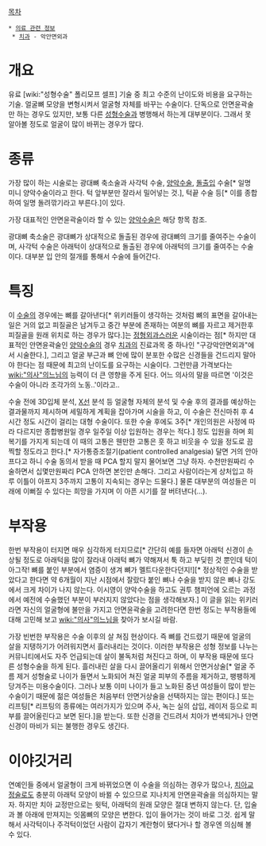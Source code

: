 [[목차]]

 * [[의료 관련 정보]]
  * [[치과]] - 악안면외과

= 개요 =
유료 [wiki:"성형수술" 폴리모프 셀프] 기술 중 최고 수준의 난이도와 비용을 요구하는 기술. 얼굴뼈 모양을 변형시켜서 얼굴형 자체를 바꾸는 수술이다. 단독으로 안면윤곽술만 하는 경우도 있지만, 보통 다른 [[성형수술]]과 병행해서 하는게 대부분이다. 그래서 못 알아볼 정도로 얼굴이 많이 바뀌는 경우가 많다.

= 종류 =
가장 많이 하는 시술로는 광대뼈 축소술과 사각턱 수술, [[양악수술]], [[돌출입]] 수술[* 일명 미니 양악수술이라고 한다. 턱 앞부분만 잘라서 밀어넣는 것.], 턱끝 수술 등[* 이를 종합하여 일명 돌려깎기라고 부른다.]이 있다.

가장 대표적인 안면윤곽술이라 할 수 있는 [[양악수술]]은 해당 항목 참조.

광대뼈 축소술은 광대뼈가 상대적으로 돌출된 경우에 광대뼈의 크기를 줄여주는 수술이며, 사각턱 수술은 아래턱이 상대적으로 돌출된 경우에 아래턱의 크기를 줄여주는 수술이다. 대부분 입 안의 절개를 통해서 수술에 들어간다.

= 특징 =
이 [[수술]]의 경우에는 뼈를 갈아낸다[* 위키러들이 생각하는 것처럼 뼈의 표면을 갈아내는 일은 거의 없고 피질골은 남겨두고 중간 부분에 존재하는 여분의 뼈를 자르고 제거한후 피질골을 원래 위치로 하는 경우가 많다.]는 [[정형외과]]스러운 시술이라는 점[* 하지만 대표적인 안면윤곽술인 [[양악수술]]의 경우 [[치과]]의 진료과목 중 하나인 "구강악안면외과"에서 시술한다.], 그리고 얼굴 부근과 뼈 안에 많이 분포한 수많은 신경들을 건드리지 말아야 한다는 점 때문에 최고의 난이도를 요구하는 시술이다. 그런만큼 가격보다는 [[wiki:"의사"의느님]]의 능력이 더 큰 영향을 주게 된다. 어느 의사의 말을 따르면 '이것은 수술이 아니라 조각가의 노동..'이라고..

수술 전에 3D입체 분석, [[X선]] 분석 등 얼굴형 자체의 분석 및 수술 후의 결과를 예상하는 결과물까지 제시하며 세밀하게 계획을 잡아가며 시술을 하고, 이 수술은 전신마취 후 4시간 정도 시간이 걸리는 대형 수술이다. 또한 수술 후에도 3주[* 개인의원은 사정에 따라 다르지만 종합병원일 경우 일주일 이상 입원하는 경우는 적다.] 정도 입원을 하며 회복기를 가지게 되는데 이 때의 고통은 웬만한 고통은 훗 하고 비웃을 수 있을 정도로 끔찍할 정도라고 한다.[* 자가통증조절기(patient controlled analgesia) 달면 거의 안아프다고 하니 수술 동의서 받을 때 PCA 할지 말지 물어보면 그냥 하자. 수천만원짜리 수술하면서 십몇만원짜리 PCA 안하면 본인만 손해다. 그리고 사람이라는게 상처입고 하루 이틀이 아프지 3주까지 고통이 지속되는 경우는 드물다.] 물론 대부분의 여성들은 미래에 이뻐질 수 있다는 희망을 가지며 이 아픈 시기를 잘 버텨낸다(…).

= 부작용 =
한번 부작용이 터지면 매우 심각하게 터지므로[* 간단히 예를 들자면 아래턱 신경이 손상될 정도로 아래턱을 많이 잘라내  아래턱 뼈가 약해져서 툭 하고 부딪힌 것 뿐인데 턱이 아그작! 뼈를 붙인 부분에서 염증이 생겨 뼈가 멜트다운한다던지!][* 정상적인 수술을 받았다고 한다면 약 6개월이 지난 시점에서 잘랐다 붙인 뼈나 수술을 받지 않은 뼈나 강도에서 크게 차이가 나지 않는다. 이시영이 양악수술을 하고도 권투 챔피언에 오르는 과정에서 예전에 수술했던 부분이 부러지지 않았다는 점을 생각해보자.] 이 글을 읽는 위키러라면 자신의 얼굴형에 불만을 가지고 안면윤곽술을 고려한다면 한번 정도는 부작용들에 대해 고민해 보고 [[wiki:"의사"의느님]]을 찾아가 보시길 바람.

가장 빈번한 부작용은 수술 이후의 살 쳐짐 현상이다. 즉 뼈를 건드렸기 때문에 얼굴의 살을 지탱하기가 어려워지면서 흘러내리는 것이다. 이러한 부작용은 성형 정보를 나누는 커뮤니티에서도 자주 언급되는데 살이 불독처럼 쳐진다고 하며, 이 부작용 때문에 또다른 성형수술을 하게 된다. 흘러내린 살을 다시 끌어올리기 위해서 안면거상술[* 얼굴 주름 제거 성형술로 나이가 들면서 노화되어 쳐진 얼굴 피부의 주름을 제거하고, 팽팽하게 당겨주는 미용수술이다. 그러나 보통 이미 나이가 들고 노화된 중년 여성들이 많이 받는 수술이기 때문에 젊은 여성들은 처음부터 안면거상술을 선택하지는 않는 편이다.] 또는 리프팅[* 리프팅의 종류에는 여러가지가 있으며 주사, 녹는 실의 삽입, 레이저 등으로 피부를 끌어올린다고 보면 된다.]을 받는다. 또한 신경을 건드려서 치아가 변색되거나 안면 신경이 마비가 되는 불행한 경우도 생긴다.

= 이야깃거리 =
연예인들 중에서 얼굴형이 크게 바뀌었으면 이 수술을 의심하는 경우가 많으나, [[치아교정]]술로도 충분히 아래턱 모양이 바뀔 수 있으므로 지나치게 안면윤곽술을 의심하지는 말자. 하지만 치아 교정만으로는 윗턱, 아래턱의 원래 모양은 절대 변하지 않는다. 단, 입술과 볼 아래에 만져지는 잇몸뼈의 모양은 변한다. 입이 들어가는 것이 바로 그것. 쉽게 말해서 사각턱이나 주걱턱이었던 사람이 갑자기 계란형이 됐다거나 할 경우엔 의심해 볼 수 있다.


